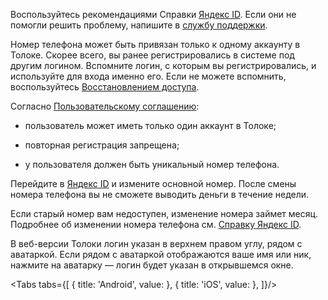 
<Cut title="Не приходит SMS с кодом подтверждения">

Воспользуйтесь рекомендациями Справки [Яндекс ID](https://yandex.ru/support/passport/troubleshooting/phone-problems.html#phone-problems__no-code). Если они не помогли решить проблему, напишите в [службу поддержки](https://yandex.ru/support/passport/troubleshooting/nosms-form.html).

</Cut>

<Cut title="Не могу зарегистрироваться, потому что номер телефона уже привязан к другой учетной записи">

Номер телефона может быть привязан только к одному аккаунту в Толоке. Cкорее всего, вы ранее регистрировались в системе под другим логином. Вспомните логин, с которым вы регистрировались, и используйте для входа именно его. Если не можете вспомнить, воспользуйтесь [Восстановлением доступа](https://passport.yandex.ru/passport?mode=restore).

Согласно [Пользовательскому соглашению](https://join.toloka.ai/legal/user-agreement-ru/):

- пользователь может иметь только один аккаунт в Толоке;

- повторная регистрация запрещена;

- у пользователя должен быть уникальный номер телефона.

</Cut>

<Cut title="Как поменять номер телефона в моем аккаунте">

Перейдите в [Яндекс ID](https://yandex.ru/support/passport/troubleshooting/phone-problems.html#phone-problems__no-code) и измените основной номер. После смены номера телефона вы не сможете выводить деньги в течение недели.

<Note mode="note" title="Примечание">

Если старый номер вам недоступен, изменение номера займет месяц. Подробнее об изменении номера телефона см. [Справку Яндекс ID](https://yandex.ru/support/passport/authorization/phone.html#change).

</Note>

</Cut>

<Cut title="Где посмотреть свой логин в веб-версии Толоки">

В веб-версии Толоки логин указан в верхнем правом углу, рядом с аватаркой. Если рядом с аватаркой отображаются ваше имя или ник, нажмите на аватарку — логин будет указан в открывшемся окне.

</Cut>

<Cut title="Где посмотреть свой логин в мобильном приложении">

<Tabs tabs={[
  { title: 'Android', value: <TroubleshootingList1/> },
  { title: 'iOS', value: <TroubleshootingList2/> },
]}/>

</Cut>
